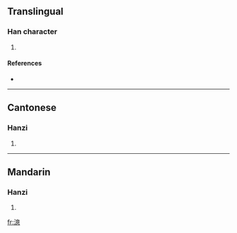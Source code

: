 ==Translingual==

===Han character===
{{Han char|rn=85|rad=水|as=13|sn=16|four=3013<sub>6</sub>|canj=水卜廿心 (EYTP)}}

# {{defn|Han|sort=水13}}

====References====
* {{Han ref|kx=0654.010|dkj=18422|dj=1064.020|hdz=31764.030|uh=6FBA|ud=28602|bh=E9F9|bd=59897}}

----

==Cantonese==

===Hanzi===
{{yue-hanzi|jyut=|y=yik1}}

# {{defn|Cantonese}}

----

==Mandarin==

===Hanzi===
{{cmn-hanzi|pin=[[jiāo]] ([[jiao1]]), [[jiào]] ([[jiao4]]), [[yì]] ([[yi4]])|wg=chiao<sup>1</sup>, chiao<sup>4</sup>, i<sup>4</sup>}}

# {{defn|Mandarin}}

[[fr:澺]]